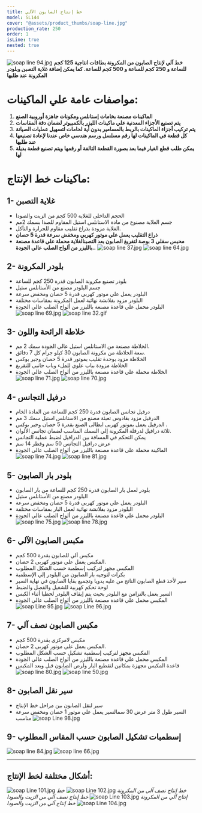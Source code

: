 ```yaml
---
title: خط إنتاج الصابون الآلي
model: SL144
cover: "@assets/product_thumbs/soap-line.jpg"
production_rate: 250
order: 1
isLine: true
nested: true
---
```



<ProductTabs />

![soap line 94.jpg](@assets/article_images/soap-line/soap-line-94.jpg)
**خط آلي لإنتاج الصابون من المكرونة بطاقات انتاجية 125 كجم للساعة و 250 كجم للساعة و 500 كجم للساعة. كما يمكن إضافة غلاية التصبن وبلودر المكرونة عند طلبها**

# **مواصفات عامة علي الماكينات:**

1. **الماكينات مصنعة بخامات إستانلس ومكونات جاهزة أوروبية الصنع**
2. **يتم تصنيع الأجزاء المعدنية علي ماكينات الليزر بالكمبيوتر لضمان دقة المقاسات**
3. **يتم تركيب أجزاء الماكينات بالربط بالمسامير بدون أية لحامات لتسهيل عمليات الصيانة**
4. **كل قطعة في الماكينات لها رقم مسلسل ورسم هندسي خاص عندنا لإعادة تصنيعها عند طلبها**
5. **يمكن طلب قطع الغيار فيما بعد بصورة القطعة التالفة أو رقمها ويتم تصنيع قطعة بديلة لها**

# **ماكينات خط الإنتاج:**

## **1- غلاية التصبن**

-   الحجم الداخلى للغلاية 500 كجم من الزيت والصودا
-   جسم الغلاية مصنوع من مادة الاستانلس استيل المقاوم للصدا بسمك 2مم
-   الغلاية مزودة بذراع تقليب مقاوم للحرارة والتآكل.
-   **ذراع التقليب يعمل علي موتور كهربي ومخفض سرعة قدرة 5 حصان**
-   **محبس سفلي 3 بوصة لتفريغ الصابون بعد التصبنالغلاية محملة علي قاعدة مصنعة بالليزر من ألواح الصلب عالي الجودة..**
    ![soap line 37.jpg](@assets/article_images/soap-line/soap-line-37.jpg)
    ![soap line 64.jpg](@assets/article_images/soap-line/soap-line-64.jpg)

## **2- بلودر المكرونة**

-   بلودر تصنيع مكرونة الصابون قدرة 250 كجم للساعة
-   جسم البلودر مصنع من الأستانلس ستيل
-   البلودر يعمل علي موتور كهربى قدرة 5 حصان ومخفض سرعة
-   البلودر مزود بفلانشة نهائية لعمل المكرونة بمقاسات مختلفة
-   البلودر محمل علي قاعدة مصنعة بالليزر من ألواح الصلب عالي الجودة
    ![soap line 69.jpg](@assets/article_images/soap-line/soap-line-69.jpg)
    ![soap line 32.gif](@assets/article_images/soap-line/soap-line-32.gif)

## **3- خلاطة الرائحة واللون**

-   الخلاطة مصنعة من الاستانلس استيل عالي الجودة سمك 2 مم.
-   سعة الخلاطة من مكرونة الصابون 30 كيلو جرام كل 7 دقائق.
-   الخلاطة مزود بوحدة تقليب بموتور قدرة 5 حصان وجير بوكس
-   الخلاطة مزودة بباب علوي للملء وباب جانبي للتقريغ
-   الخلاطة محملة علي قاعدة مصنعة بالليزر من ألواح الصلب عالي الجودة
    ![soap line 71.jpg](@assets/article_images/soap-line/soap-line-71.jpg)
    ![soap line 70.jpg](@assets/article_images/soap-line/soap-line-70.jpg)

## **4- درفيل التجانس**

-   درفيل تجانس الصابون قدرة 250 كجم للساعة من المادة الخام
-   الدرفيل مزود بقادوس تعبئة مصنع من الاستانلس استيل سمك 3 مم
-   الدرفيل يعمل بموتور كهربى ايطالى الصنع بقدرة 5 حصان وجير بوكس .
-   ثلاثة درافيل لدرفلة المكرونة إلي السمك المناسب لضمان تجانس الألوان.
-   يمكن التحكم في المسافة بين الدرافيل لضبط عملية التجانس
-   عرض درافيل التجانس 50 سم وقطر 14 سم
-   الماكينة محملة علي قاعدة مصنعة بالليزر من ألواح الصلب عالي الجودة
    ![soap line 74.jpg](@assets/article_images/soap-line/soap-line-74.jpg)
    ![soap line 81.jpg](@assets/article_images/soap-line/soap-line-81.jpg)

## **5- بلودر بار الصابون**

-   بلودر لعمل بار الصابون قدرة 250 كجم للساعة من بار الصابون
-   البلودر مصنع من الأستانلس ستيل
-   البلودر يعمل علي موتور كهربى قدرة 5 حصان ومخفض سرعة
-   البلودر مزود بفلانشة نهائية لعمل البار بمقاسات مختلفة
-   البلودر محمل علي قاعدة مصنعة بالليزر من ألواح الصلب عالي الجودة
    ![soap line 75.jpg](@assets/article_images/soap-line/soap-line-75.jpg)
    ![soap line 78.jpg](@assets/article_images/soap-line/soap-line-78.jpg)

## **6- مكبس الصابون الآلي**

-   مكبس ألي للصابون بقدرة 500 كجم
-   المكبس يعمل علي موتور كهربى 2 حصان.
-   المكبس مجهز لتركيب إسطمبة حسب الشكل المطلوب
-   بكرات لتوجيه بار الصابون من البلودر إلي الإسطمبة
-   سير لأخذ قطع الصابون الناتج من عليه يدويا وتجميع بقايا الصابون في نهاية السير
-   لوحة تحكم كهربية للشغيل والفصل والضبط
-   السير يعمل بالتزامن مع البلودر بحيث يتم إيقاف البلودر لحظيا أثناء الكبس
-   المكبس محمل علي قاعدة مصنعة بالليزر من ألواح الصلب عالي الجودة
    ![soap Line 95.jpg](@assets/article_images/soap-line/soap-line-95.jpg)
    ![soap Line 96.jpg](@assets/article_images/soap-line/soap-line-96.jpg)

## **7- مكبس الصابون نصف آلي**

-   مكبس لامركزى بقدرة 500 كجم
-   المكبس يعمل علي موتور كهربى 2 حصان.
-   المكبس مجهز لتركيب إسطمبة تشكيل حسب الشكل المطلوب
-   المكبس محمل علي قاعدة مصنعة بالليزر من ألواح الصلب عالي الجودة
-   قاعدة المكبس مجهزة بمكانين لتقطيع البار ولرص الصابون قبل وبعد المكبس
    ![soap line 80.jpg](@assets/article_images/soap-line/soap-line-80.jpg)
    ![soap line 50.jpg](@assets/article_images/soap-line/soap-line-50.jpg)

## **8- سير نقل الصابون**

-   سير لنقل الصابون بين مراحل خط الإنتاج
-   السير طول 3 متر عرض 30 سمالسير يعمل علي موتور 1 حصان ومخفض سرعة مناسب
    ![soap Line 98.jpg](@assets/article_images/soap-line/soap-line-98.jpg)

## 9- إسطمبات تشكيل الصابون حسب المقاس المطلوب

![soap line 84.jpg](@assets/article_images/soap-line/soap-line-84.jpg)
![soap line 66.jpg](@assets/article_images/soap-line/soap-line-66.jpg)

---

## **أشكال مختلفة لخط الإنتاج:**

![soap Line 101.jpg](@assets/article_images/soap-line/soap-line-101.jpg)
_خط إنتاج نصف آلي من المكرونة_
![soap Line 102.jpg](@assets/article_images/soap-line/soap-line-102.jpg)
_خط إنتاج آلي من المكرونة_
![soap Line 103.jpg](@assets/article_images/soap-line/soap-line-103.jpg)
_خط إنتاج نصف آلي من الزيت والصودا_
![soap Line 104.jpg](@assets/article_images/soap-line/soap-line-104.jpg)
_خط إنتاج آلي من الزيت والصودا_
